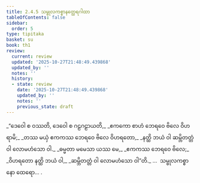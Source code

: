 ```yaml
---
title: 2.4.5 သမ္ဗုလကစ္စာနတ္ထေရဂါထာ
tableOfContents: false
sidebar:
  order: 5
type: tipitaka
basket: su
book: th1
review:
  current: review
  updated: '2025-10-27T21:48:49.439868'
  updated_by: ''
  notes: ''
  history:
  - state: review
    date: '2025-10-27T21:48:49.439868'
    updated_by: ''
    notes: ''
    previous_state: draft
---
```



<ReviewStatus review={frontmatter.review} showDetails={true} />

<HypothesisAnnotation frontmatter={frontmatter} />

<DynamicBreadcrumb />

<Division number="189" book="th1" e="ch" v="19" p="257">

<Paragraph number="382" type="verses" book="th1">
_“ဒေဝေါ စ ဝဿတိ, ဒေဝေါ စ ဂဠဂဠာယတိ,_  
_ဧကကော စာဟံ ဘေရဝေ ဗိလေ ဝိဟရာမိ;_  
_တဿ မယှံ ဧကကဿ ဘေရဝေ ဗိလေ ဝိဟရတော,_  
_နတ္ထိ ဘယံ ဝါ ဆမ္ဘိတတ္တံ ဝါ လောမဟံသော ဝါ._  

</Paragraph>

</Division>
<Division number="190" book="th1" e="ch" v="19" p="257">

<Paragraph number="383" type="verses" book="th1">
_ဓမ္မတာ မမေသာ ယဿ မေ,_  
_ဧကကဿ ဘေရဝေ ဗိလေ;_  
_ဝိဟရတော နတ္ထိ ဘယံ ဝါ,_  
_ဆမ္ဘိတတ္တံ ဝါ လောမဟံသော ဝါ”တိ._  


</Paragraph>
</Division>

<Paragraph number="384" type="center" book="th1">
…  သမ္ဗုလကစ္စာနော ထေရော… .
</Paragraph>